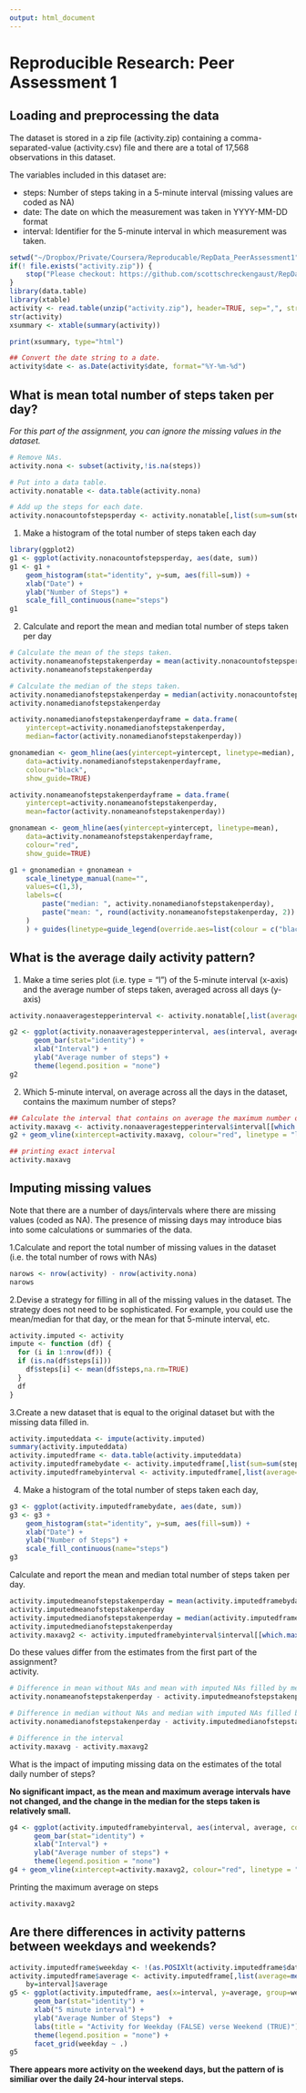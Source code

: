 ```yaml
---
output: html_document
---
```

# Reproducible Research: Peer Assessment 1

## Loading and preprocessing the data
The dataset is stored in a zip file (activity.zip) containing a comma-separated-value (activity.csv) file and there are a total of 17,568 observations in this dataset.

The variables included in this dataset are:

* steps: Number of steps taking in a 5-minute interval 
(missing values are coded as NA)
* date: The date on which the measurement was taken in YYYY-MM-DD format
* interval: Identifier for the 5-minute interval in which measurement was taken.

``` r
setwd("~/Dropbox/Private/Coursera/Reproducable/RepData_PeerAssessment1")
if(! file.exists("activity.zip")) {
    stop("Please checkout: https://github.com/scottschreckengaust/RepData_PeerAssessment1")
}
library(data.table)
library(xtable)
activity <- read.table(unzip("activity.zip"), header=TRUE, sep=",", stringsAsFactor=FALSE)
str(activity)
xsummary <- xtable(summary(activity))
```

``` r
print(xsummary, type="html")
```

``` r
## Convert the date string to a date.
activity$date <- as.Date(activity$date, format="%Y-%m-%d")
```

## What is mean total number of steps taken per day?
*For this part of the assignment, you can ignore the missing values in the dataset.*
``` r
# Remove NAs.
activity.nona <- subset(activity,!is.na(steps)) 

# Put into a data table.
activity.nonatable <- data.table(activity.nona) 

# Add up the steps for each date.
activity.nonacountofstepsperday <- activity.nonatable[,list(sum=sum(steps)),by=date]

```

1. Make a histogram of the total number of steps taken each day

``` r
library(ggplot2)
g1 <- ggplot(activity.nonacountofstepsperday, aes(date, sum)) 
g1 <- g1 + 
    geom_histogram(stat="identity", y=sum, aes(fill=sum)) + 
    xlab("Date") + 
    ylab("Number of Steps") + 
    scale_fill_continuous(name="steps")
g1
```

2. Calculate and report the mean and median total number of steps taken per day
``` r
# Calculate the mean of the steps taken.
activity.nonameanofstepstakenperday = mean(activity.nonacountofstepsperday$sum)
activity.nonameanofstepstakenperday

# Calculate the median of the steps taken.
activity.nonamedianofstepstakenperday = median(activity.nonacountofstepsperday$sum)
activity.nonamedianofstepstakenperday
```


``` r
activity.nonamedianofstepstakenperdayframe = data.frame(
    yintercept=activity.nonamedianofstepstakenperday,
    median=factor(activity.nonamedianofstepstakenperday))

gnonamedian <- geom_hline(aes(yintercept=yintercept, linetype=median), 
    data=activity.nonamedianofstepstakenperdayframe, 
    colour="black",
    show_guide=TRUE)

activity.nonameanofstepstakenperdayframe = data.frame(
    yintercept=activity.nonameanofstepstakenperday,
    mean=factor(activity.nonameanofstepstakenperday))

gnonamean <- geom_hline(aes(yintercept=yintercept, linetype=mean),
    data=activity.nonameanofstepstakenperdayframe,
    colour="red",
    show_guide=TRUE)

g1 + gnonamedian + gnonamean + 
    scale_linetype_manual(name="", 
    values=c(1,3), 
    labels=c(
        paste("median: ", activity.nonamedianofstepstakenperday), 
        paste("mean: ", round(activity.nonameanofstepstakenperday, 2))
    )
    ) + guides(linetype=guide_legend(override.aes=list(colour = c("black","red"))))
```


## What is the average daily activity pattern?

1. Make a time series plot (i.e. type = "l") of the 5-minute interval (x-axis) 
and the average number of steps taken, averaged across all days (y-axis)

``` r
activity.nonaaveragestepperinterval <- activity.nonatable[,list(average=mean(steps)),by=interval]

g2 <- ggplot(activity.nonaaveragestepperinterval, aes(interval, average, colour=average) ) +
      geom_bar(stat="identity") +
      xlab("Interval") +
      ylab("Average number of steps") +
      theme(legend.position = "none")
g2
```

2. Which 5-minute interval, on average across all the days in the dataset, 
contains the maximum number of steps?



``` r
## Calculate the interval that contains on average the maximum number of steps.
activity.maxavg <- activity.nonaaveragestepperinterval$interval[[which.max(activity.nonaaveragestepperinterval$average)]]
g2 + geom_vline(xintercept=activity.maxavg, colour="red", linetype = "longdash")
```

``` r
## printing exact interval
activity.maxavg
```
## Imputing missing values
Note that there are a number of days/intervals where there are missing values (coded as NA). The presence of missing days may introduce bias into some calculations or summaries of the data.

1.Calculate and report the total number of missing values in the dataset (i.e. the total number of rows with NAs)
``` r
narows <- nrow(activity) - nrow(activity.nona)
narows
```

2.Devise a strategy for filling in all of the missing values in the dataset. The strategy does not need to be sophisticated. For example, you could use the mean/median for that day, or the mean for that 5-minute interval, etc.

``` r
activity.imputed <- activity
impute <- function (df) {
  for (i in 1:nrow(df)) {
  if (is.na(df$steps[i])) 
    df$steps[i] <- mean(df$steps,na.rm=TRUE)
  }
  df
}

``` 

3.Create a new dataset that is equal to the original dataset but with the missing data filled in.
``` r
activity.imputeddata <- impute(activity.imputed)
summary(activity.imputeddata)
activity.imputedframe <- data.table(activity.imputeddata)
activity.imputedframebydate <- activity.imputedframe[,list(sum=sum(steps)),by=date]
activity.imputedframebyinterval <- activity.imputedframe[,list(average=mean(steps)),by=interval]
```

4. Make a histogram of the total number of steps taken each day,  
``` r
g3 <- ggplot(activity.imputedframebydate, aes(date, sum)) 
g3 <- g3 + 
    geom_histogram(stat="identity", y=sum, aes(fill=sum)) + 
    xlab("Date") + 
    ylab("Number of Steps") + 
    scale_fill_continuous(name="steps")
g3
``` 

Calculate and report the mean and median total number of steps taken per day.  

``` r
activity.imputedmeanofstepstakenperday = mean(activity.imputedframebydate$sum)
activity.imputedmeanofstepstakenperday
activity.imputedmedianofstepstakenperday = median(activity.imputedframebydate$sum)
activity.imputedmedianofstepstakenperday
activity.maxavg2 <- activity.imputedframebyinterval$interval[[which.max(activity.imputedframebyinterval$average)]]
```

Do these values differ from the estimates from the first part of the assignment?  
activity.
``` r
# Difference in mean without NAs and mean with imputed NAs filled by mean.
activity.nonameanofstepstakenperday - activity.imputedmeanofstepstakenperday

# Difference in median without NAs and median with imputed NAs filled by mean.
activity.nonamedianofstepstakenperday - activity.imputedmedianofstepstakenperday

# Difference in the interval
activity.maxavg - activity.maxavg2
```
What is the impact of imputing missing data on the estimates of the total daily number of steps?  

**No significant impact, as the mean and maximum average intervals have not
changed, and the change in the median for the steps taken is relatively small.** 

``` r
g4 <- ggplot(activity.imputedframebyinterval, aes(interval, average, colour=average) ) +
      geom_bar(stat="identity") +
      xlab("Interval") +
      ylab("Average number of steps") +
      theme(legend.position = "none")
g4 + geom_vline(xintercept=activity.maxavg2, colour="red", linetype = "longdash")
``` 

Printing the maximum average on steps
``` r
activity.maxavg2
```

## Are there differences in activity patterns between weekdays and weekends?
``` r
activity.imputedframe$weekday <- !(as.POSIXlt(activity.imputedframe$date)$wd %in% c(0,1))
activity.imputedframe$average <- activity.imputedframe[,list(average=mean(steps)),
    by=interval]$average
g5 <- ggplot(activity.imputedframe, aes(x=interval, y=average, group=weekday, colour=average) ) +
      geom_bar(stat="identity") +
      xlab("5 minute interval") +
      ylab("Average Number of Steps")  +
      labs(title = "Activity for Weekday (FALSE) verse Weekend (TRUE)") +
      theme(legend.position = "none") +
      facet_grid(weekday ~ .)
g5
```

**There appears more activity on the weekend days, but the pattern of is similiar
over the daily 24-hour interval steps.**
